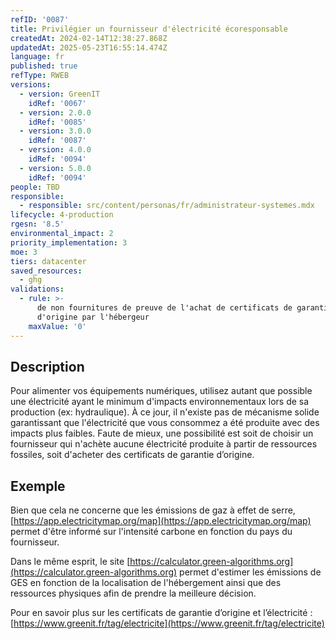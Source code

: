 ```yaml
---
refID: '0087'
title: Privilégier un fournisseur d'électricité écoresponsable
createdAt: 2024-02-14T12:38:27.868Z
updatedAt: 2025-05-23T16:55:14.474Z
language: fr
published: true
refType: RWEB
versions:
  - version: GreenIT
    idRef: '0067'
  - version: 2.0.0
    idRef: '0085'
  - version: 3.0.0
    idRef: '0087'
  - version: 4.0.0
    idRef: '0094'
  - version: 5.0.0
    idRef: '0094'
people: TBD
responsible:
  - responsible: src/content/personas/fr/administrateur-systemes.mdx
lifecycle: 4-production
rgesn: '8.5'
environmental_impact: 2
priority_implementation: 3
moe: 3
tiers: datacenter
saved_resources:
  - ghg
validations:
  - rule: >-
      de non fournitures de preuve de l'achat de certificats de garantie
      d'origine par l'hébergeur
    maxValue: '0'
---
```


## Description

Pour alimenter vos équipements numériques, utilisez autant que possible une électricité ayant le minimum d'impacts environnementaux lors de sa production (ex: hydraulique).
À ce jour, il n'existe pas de mécanisme solide garantissant que l'électricité que vous consommez a été produite avec des impacts plus faibles.
Faute de mieux, une possibilité est soit de choisir un fournisseur qui n'achète aucune électricité produite à partir de ressources fossiles, soit d'acheter des certificats de garantie d’origine.

## Exemple

Bien que cela ne concerne que les émissions de gaz à effet de serre, [https://app.electricitymap.org/map](https://app.electricitymap.org/map) permet d'être informé sur l'intensité carbone en fonction du pays du fournisseur.

Dans le même esprit, le site [https://calculator.green-algorithms.org](https://calculator.green-algorithms.org) permet d'estimer les émissions de GES en fonction de la localisation de l'hébergement ainsi que des ressources physiques afin de prendre la meilleure décision.

Pour en savoir plus sur les certificats de garantie d’origine et l’électricité :
[https://www.greenit.fr/tag/electricite](https://www.greenit.fr/tag/electricite)
